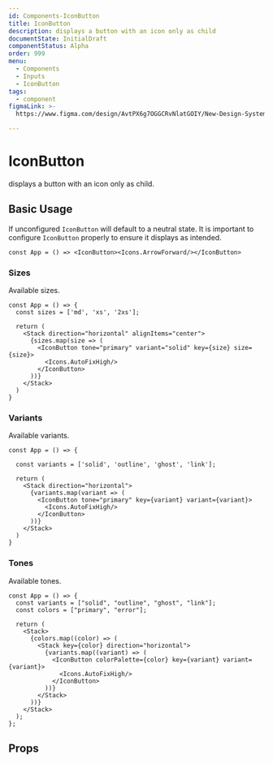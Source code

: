 ```yaml
---
id: Components-IconButton
title: IconButton
description: displays a button with an icon only as child
documentState: InitialDraft
componentStatus: Alpha
order: 999
menu:
  - Components
  - Inputs
  - IconButton
tags:
  - component
figmaLink: >-
  https://www.figma.com/design/AvtPX6g7OGGCRvNlatGOIY/New-Design-System?node-id=58-132&m=dev

---
```


# IconButton

displays a button with an icon only as child.

## Basic Usage

If unconfigured `IconButton` will default to a neutral state. It is important to
configure `IconButton` properly to ensure it displays as intended.

```jsx-live
const App = () => <IconButton><Icons.ArrowForward/></IconButton>
```

### Sizes

Available sizes.

```jsx-live
const App = () => {
  const sizes = ['md', 'xs', '2xs'];

  return (
    <Stack direction="horizontal" alignItems="center">
      {sizes.map(size => (
        <IconButton tone="primary" variant="solid" key={size} size={size}>
          <Icons.AutoFixHigh/>
        </IconButton>
      ))}
    </Stack>
  )
}
```

### Variants

Available variants.

```jsx-live
const App = () => {

  const variants = ['solid', 'outline', 'ghost', 'link'];

  return (
    <Stack direction="horizontal">
      {variants.map(variant => (
        <IconButton tone="primary" key={variant} variant={variant}>
          <Icons.AutoFixHigh/>
        </IconButton>
      ))}
    </Stack>
  )
}
```

### Tones

Available tones.

```jsx-live
const App = () => {
  const variants = ["solid", "outline", "ghost", "link"];
  const colors = ["primary", "error"];

  return (
    <Stack>
      {colors.map((color) => (
        <Stack key={color} direction="horizontal">
          {variants.map((variant) => (
            <IconButton colorPalette={color} key={variant} variant={variant}>
              <Icons.AutoFixHigh/>
            </IconButton>
          ))}
        </Stack>
      ))}
    </Stack>
  );
};
```

## Props

<PropTable id="IconButton" />
